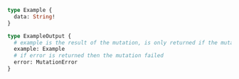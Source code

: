 ```graphql
type Example {
  data: String!
}

type ExampleOutput {
  # example is the result of the mutation, is only returned if the mutation succeeded
  example: Example
  # if error is returned then the mutation failed
  error: MutationError
}
```
